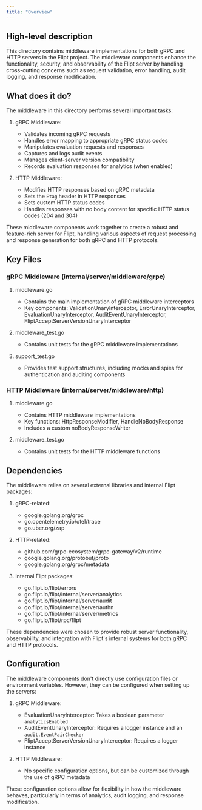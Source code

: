 ```yaml
---
title: "Overview"
---
```


## High-level description
This directory contains middleware implementations for both gRPC and HTTP servers in the Flipt project. The middleware components enhance the functionality, security, and observability of the Flipt server by handling cross-cutting concerns such as request validation, error handling, audit logging, and response modification.

## What does it do?
The middleware in this directory performs several important tasks:

1. gRPC Middleware:
   - Validates incoming gRPC requests
   - Handles error mapping to appropriate gRPC status codes
   - Manipulates evaluation requests and responses
   - Captures and logs audit events
   - Manages client-server version compatibility
   - Records evaluation responses for analytics (when enabled)

2. HTTP Middleware:
   - Modifies HTTP responses based on gRPC metadata
   - Sets the `Etag` header in HTTP responses
   - Sets custom HTTP status codes
   - Handles responses with no body content for specific HTTP status codes (204 and 304)

These middleware components work together to create a robust and feature-rich server for Flipt, handling various aspects of request processing and response generation for both gRPC and HTTP protocols.

## Key Files

### gRPC Middleware (internal/server/middleware/grpc)

1. middleware.go
   - Contains the main implementation of gRPC middleware interceptors
   - Key components: ValidationUnaryInterceptor, ErrorUnaryInterceptor, EvaluationUnaryInterceptor, AuditEventUnaryInterceptor, FliptAcceptServerVersionUnaryInterceptor

2. middleware_test.go
   - Contains unit tests for the gRPC middleware implementations

3. support_test.go
   - Provides test support structures, including mocks and spies for authentication and auditing components

### HTTP Middleware (internal/server/middleware/http)

1. middleware.go
   - Contains HTTP middleware implementations
   - Key functions: HttpResponseModifier, HandleNoBodyResponse
   - Includes a custom noBodyResponseWriter

2. middleware_test.go
   - Contains unit tests for the HTTP middleware functions

## Dependencies
The middleware relies on several external libraries and internal Flipt packages:

1. gRPC-related:
   - google.golang.org/grpc
   - go.opentelemetry.io/otel/trace
   - go.uber.org/zap

2. HTTP-related:
   - github.com/grpc-ecosystem/grpc-gateway/v2/runtime
   - google.golang.org/protobuf/proto
   - google.golang.org/grpc/metadata

3. Internal Flipt packages:
   - go.flipt.io/flipt/errors
   - go.flipt.io/flipt/internal/server/analytics
   - go.flipt.io/flipt/internal/server/audit
   - go.flipt.io/flipt/internal/server/authn
   - go.flipt.io/flipt/internal/server/metrics
   - go.flipt.io/flipt/rpc/flipt

These dependencies were chosen to provide robust server functionality, observability, and integration with Flipt's internal systems for both gRPC and HTTP protocols.

## Configuration
The middleware components don't directly use configuration files or environment variables. However, they can be configured when setting up the servers:

1. gRPC Middleware:
   - EvaluationUnaryInterceptor: Takes a boolean parameter `analyticsEnabled`
   - AuditEventUnaryInterceptor: Requires a logger instance and an `audit.EventPairChecker`
   - FliptAcceptServerVersionUnaryInterceptor: Requires a logger instance

2. HTTP Middleware:
   - No specific configuration options, but can be customized through the use of gRPC metadata

These configuration options allow for flexibility in how the middleware behaves, particularly in terms of analytics, audit logging, and response modification.